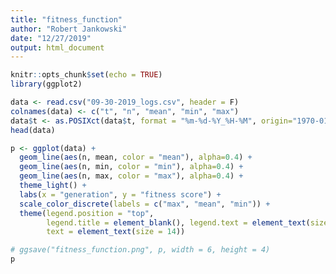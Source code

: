 ```yaml
---
title: "fitness_function"
author: "Robert Jankowski"
date: "12/27/2019"
output: html_document
---
```


```r
knitr::opts_chunk$set(echo = TRUE)
library(ggplot2)
```

```r
data <- read.csv("09-30-2019_logs.csv", header = F)
colnames(data) <- c("t", "n", "mean", "min", "max")
data$t <- as.POSIXct(data$t, format = "%m-%d-%Y_%H-%M", origin="1970-01-01", tz="GMT")
head(data)
```

```r
p <- ggplot(data) + 
  geom_line(aes(n, mean, color = "mean"), alpha=0.4) +
  geom_line(aes(n, min, color = "min"), alpha=0.4) +
  geom_line(aes(n, max, color = "max"), alpha=0.4) +
  theme_light() +
  labs(x = "generation", y = "fitness score") + 
  scale_color_discrete(labels = c("max", "mean", "min")) +
  theme(legend.position = "top", 
        legend.title = element_blank(), legend.text = element_text(size = 13), 
        text = element_text(size = 14))

# ggsave("fitness_function.png", p, width = 6, height = 4)
p
```

